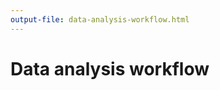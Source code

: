 ```yaml
---
output-file: data-analysis-workflow.html
---
```


# Data analysis workflow {#sec-data-analysis-workflow}

